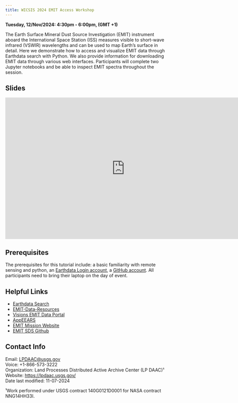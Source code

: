 ```yaml
---
title: WICSIS 2024 EMIT Access Workshop
---
```


**Tuesday, 12/Nov/2024: 4:30pm - 6:00pm, (GMT +1)**

The Earth Surface Mineral Dust Source Investigation (EMIT) instrument aboard the International Space Station (ISS) measures visible to short-wave infrared (VSWIR) wavelengths and can be used to map Earth’s surface in detail. Here we demonstrate how to access and visualize EMIT data through Earthdata search with Python. We also provide information for downloading EMIT data through various web interfaces. Participants will complete two Jupyter notebooks and be able to inspect EMIT spectra throughout the session.

## Slides

<iframe src="https://docs.google.com/presentation/d/1-3q-yIdYx3tFDIoHkziBYM5w6dFv_f8e/embed?start=false&loop=false&delayms=3000" frameborder="0" width="750" height="445" allowfullscreen="true" mozallowfullscreen="true" webkitallowfullscreen="true"></iframe>

## Prerequisites

The prerequisites for this tutorial include: a basic familiarity with remote sensing and python, an [Earthdata Login account](https://urs.earthdata.nasa.gov/users/new), a [GitHub account](https://github.com/join). All participants need to bring their laptop on the day of event.

## Helpful Links

- [Earthdata Search](https://search.earthdata.nasa.gov/search)
- [EMIT-Data-Resources](https://github.com/nasa/EMIT-Data-Resources)
- [Visions EMIT Data Portal](https://earth.jpl.nasa.gov/emit/data/data-portal/coverage-and-forecasts/)
- [AppEEARS](https://appeears.earthdatacloud.nasa.gov/)
- [EMIT Mission Website](https://earth.jpl.nasa.gov/emit/)
- [EMIT SDS Github](https://github.com/emit-sds)

## Contact Info  

Email: <LPDAAC@usgs.gov>  
Voice: +1-866-573-3222  
Organization: Land Processes Distributed Active Archive Center (LP DAAC)¹  
Website: <https://lpdaac.usgs.gov/>  
Date last modified: 11-07-2024

¹Work performed under USGS contract 140G0121D0001 for NASA contract NNG14HH33I.